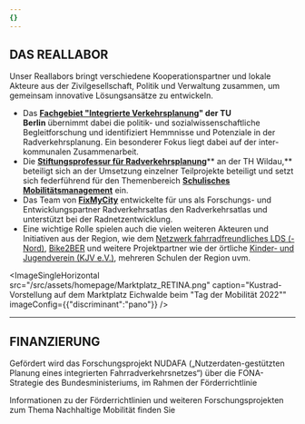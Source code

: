 ```yaml
---
{}
---
```

## **DAS REALLABOR**

Unser Reallabors bringt verschiedene Kooperationspartner und lokale Akteure aus der Zivilgesellschaft, Politik und Verwaltung zusammen, um gemeinsam innovative Lösungsansätze zu entwickeln.&#x20;

* Das [**Fachgebiet "Integrierte Verkehrsplanung**](https://ivp.tu-berlin.de/)**" der TU Berlin** übernimmt dabei die politik- und sozialwissenschaftliche Begleitforschung und identifiziert Hemmnisse und Potenziale in der Radverkehrsplanung. Ein besonderer Fokus liegt dabei auf der inter-kommunalen Zusammenarbeit.
* Die [**Stiftungsprofessur für Radverkehrsplanung**](https://www.th-wildau.de/index.php?id=28606)\*\* an der TH Wildau,\*\* beteiligt sich an der Umsetzung einzelner Teilprojekte beteiligt und setzt sich federführend für den Themenbereich [**Schulisches Mobilitätsmanagement**](https://next.nudafa.de/teilprojekte/smm/) ein.
* Das Team von [**FixMyCity**](https://www.fixmycity.de/) entwickelte für uns als Forschungs- und Entwicklungspartner Radverkehrsatlas den Radverkehrsatlas und unterstützt bei der Radnetzentwicklung.
* Eine wichtige Rolle spielen auch die vielen weiteren Akteuren und Initiativen aus der Region, wie dem [Netzwerk fahrradfreundliches LDS (-Nord)](https://www.radnetz-lds.de/), [Bike2BER](https://bike2ber.de/) und weitere Projektpartner wie der örtliche [Kinder- und Jugendverein (KJV e.V.)](https://www.kjv.de/), mehreren Schulen der Region uvm.

<ImageSingleHorizontal src="/src/assets/homepage/Marktplatz_RETINA.png" caption="Kustrad-Vorstellung auf dem Marktplatz Eichwalde beim &#x22;Tag der Mobilität 2022&#x22;" imageConfig={{"discriminant":"pano"}} />

---

## **FINANZIERUNG**&#x20;

Gefördert wird das Forschungsprojekt NUDAFA („Nutzerdaten-gestützten Planung eines integrierten Fahrradverkehrsnetzes“) über die FONA-Strategie des Bundesministeriums, im Rahmen der Förderrichtlinie<TextLinkArrow href="https://www.zukunft-nachhaltige-mobilitaet.de/mobilitaetswerkstadt-mws-2025/" display="MobilitätsWerkStadt 2025" external />

Informationen zu der Förderrichtlinien und weiteren Forschungsprojekten zum Thema Nachhaltige Mobilität finden Sie <TextLinkArrow href="https://www.zukunft-nachhaltige-mobilitaet.de/" display="hier" external />
